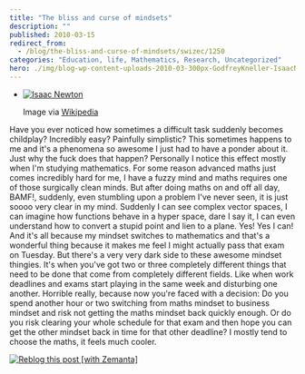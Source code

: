 ```yaml
---
title: "The bliss and curse of mindsets"
description: ""
published: 2010-03-15
redirect_from:
  - /blog/the-bliss-and-curse-of-mindsets/swizec/1250
categories: "Education, life, Mathematics, Research, Uncategorized"
hero: ./img/blog-wp-content-uploads-2010-03-300px-GodfreyKneller-IsaacNewton-1689.jpg
---
```


- [![Isaac Newton](./img/blog-wp-content-uploads-2010-03-300px-GodfreyKneller-IsaacNewton-1689.jpg "Isaac Newton")](http://commons.wikipedia.org/wiki/Image:GodfreyKneller-IsaacNewton-1689.jpg)

  Image via [Wikipedia](http://commons.wikipedia.org/wiki/Image:GodfreyKneller-IsaacNewton-1689.jpg)

Have you ever noticed how sometimes a difficult task suddenly becomes childplay? Incredibly easy? Painfully simplistic? This sometimes happens to me and it's a phenomena so awesome I just had to have a ponder about it. Just why the fuck does that happen? Personally I notice this effect mostly when I'm studying mathematics. For some reason advanced maths just comes incredibly hard for me, I have a fuzzy mind and maths requires one of those surgically clean minds. But after doing maths on and off all day, BAMF!, suddenly, even stumbling upon a problem I've never seen, it is just soooo very clear in my mind. Suddenly I can see complex vector spaces, I can imagine how functions behave in a hyper space, dare I say it, I can even understand how to convert a stupid point and lien to a plane. Yes! Yes I can! And it's all because my mindset switches to mathematics and that's a wonderful thing because it makes me feel I might actually pass that exam on Tuesday. But there's a very very dark side to these awesome mindset thingies. It's when you've got two or three completely different things that need to be done that come from completely different fields. Like when work deadlines and exams start playing in the same week and disturbing one another. Horrible really, because now you're faced with a decision: Do you spend another hour or two switching from maths mindset to business mindset and risk not getting the maths mindset back quickly enough. Or do you risk clearing your whole schedule for that exam and then hope you can get the other mindset back in time for that other deadline? I mostly tend to choose the maths, it feels much cooler.

[![Reblog this post [with Zemanta]](http://img.zemanta.com/reblog_e.png?x-id=44940793-8c2f-42d0-953b-c7d084d5a86c)](http://reblog.zemanta.com/zemified/44940793-8c2f-42d0-953b-c7d084d5a86c/ "Reblog this post [with Zemanta]")
